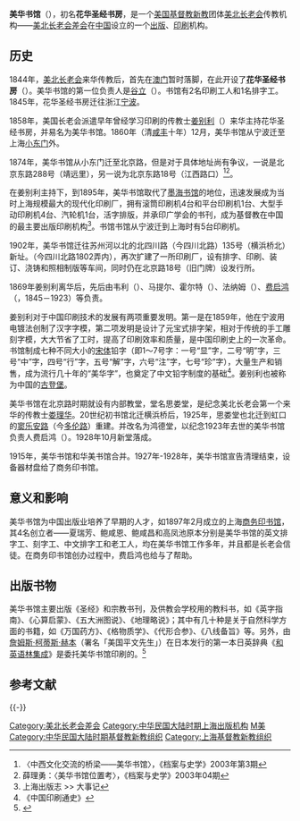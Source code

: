 '''美华书馆'''（{{lang-en|'''The American Presbyterian Mission Press'''}}），初名'''花华圣经书房'''，是一个[[美国|美国]][[基督教|基督教]][[新教|新教]]团体[[美北长老会|美北长老会]]传教机构——[[美北长老会差会|美北长老会差会]]在[[中国|中国]]设立的一个[[出版|出版]]、[[印刷|印刷]]机构。


== 历史 ==
1844年，[[美北长老会|美北长老会]]来华传教后，首先在[[澳门|澳门]]暂时落脚，在此开设了'''<abbr title="指“花旗”，即美国">花</abbr>华圣经书房'''（{{lang|en|The Chinese and American Holy Classic Book Establishment}}）。美华书馆的第一位负责人是[[谷立|谷立]]（{{lang|en|Richard Cole}}）。书馆有2名印刷工人和1名排字工。1845年，花华圣经书房迁往浙江[[宁波|宁波]]。

1858年，美国长老会派遣早年曾经学习印刷的传教士[[姜别利|姜别利]]（{{lang|en|William Gamble}}）来华主持花华圣经书房，并易名为美华书馆。1860年（清[[咸丰|咸丰]]十年）12月，美华书馆从宁波迁至上海[[小东门|小东门]]外。

1874年，美华书馆从小东门迁至北京路，但是对于具体地址尚有争议，一说是北京东路288号（靖远里），另一说为北京东路18号（江西路口）<ref>〈中西文化交流的桥梁——美华书馆〉，《档案与史学》2003年第3期</ref><ref>薛理勇：〈美华书馆位置考〉，《档案与史学》2003年04期</ref>。

在姜别利主持下，到1895年，美华书馆取代了[[墨海书馆|墨海书馆]]的地位，迅速发展成为当时上海规模最大的现代化印刷厂，拥有滚筒印刷机4台和平台印刷机1台、大型手动印刷机4台、汽轮机1台，活字排版，并承印广学会的书刊，成为基督教在中国的最主要出版印刷机构<ref>上海出版志 >> 大事记</ref>。书馆书馆从宁波迁到上海时有5台印刷机。

1902年，美华书馆迁往苏州河以北的北四川路（今四川北路）135号（横浜桥北）新址。（今四川北路1802弄内），再次扩建了一所印刷厂，设有排字、印刷、装订、浇铸和照相制版等车间，同时仍在北京路18号（旧门牌）设发行所。

1869年姜别利离华后，先后由韦利（{{lang|en|J. Wherry}}）、{{lang|en|J. L. }}马提尔、霍尔特（{{lang|en|W. S. Holt}}）、法纳姆（{{lang|en|J. M. W. Farnham}}）、[[费启鸿|费启鸿]]（{{lang|en|G. F. Fitch}}，1845－1923）等负责。

姜别利对于中国印刷技术的发展有两项重要发明。第一是在1859年，他在宁波用电镀法创制了汉字字模，第二项发明是设计了元宝式排字架，相对于传统的手工雕刻字模，大大节省了工时，提高了印刷效率和质量，是中国印刷史上的一次革命。书馆制成七种不同大小的[[宋体|宋体]]铅字（即1～7号字：一号“显”字，二号“明”字，三号“中”字，四号“行”字，五号“解”字，六号“注”字，七号“珍”字），大量生产和销售，成为流行几十年的“美华字”，也奠定了中文铅字制度的基础<ref>《中国印刷通史》</ref>。姜别利也被称为中国的[[古登堡|古登堡]]。

美华书馆在北京路时期就设有内部教堂，堂名思娄堂，是纪念美北长老会第一个来华的传教士[[娄理华|娄理华]]。20世纪初书馆北迁横浜桥后，1925年，思娄堂也北迁到虹口的[[窦乐安路|窦乐安路]]（今[[多伦路|多伦路]]）重建。并改名为鸿德堂，以纪念1923年去世的美华书馆负责人费启鸿（{{lang|en|George. F. Fitch}}）。1928年10月新堂落成。

1915年，美华书馆和华美书馆合并。1927年-1928年，美华书馆宣告清理结束，设备器材盘给了商务印书馆。

== 意义和影响 ==
美华书馆为中国出版业培养了早期的人才，如1897年2月成立的上海[[商务印书馆|商务印书馆]]，其4名创立者——夏瑞芳、鲍咸恩、鲍咸昌和高凤池原本分别是美华书馆的英文排字工、刻字工、中文排字工和老工人，均在美华书馆工作多年，并且都是长老会信徒。在商务印书馆创办过程中，费启鸿也给与了帮助。

== 出版书物 ==
美华书馆主要出版《圣经》和宗教书刊，及供教会学校用的教科书，如《英字指南》、《心算启蒙》、《五大洲图说》、《地理略说》；其中有几十种是关于自然科学方面的书籍，如《万国药方》、《格物质学》、《代形合参》、《八线备旨》等。另外，由[[詹姆斯·柯蒂斯·赫本|詹姆斯·柯蒂斯·赫本]]（署名「美国平文先生」）在日本发行的第一本日英辞典《[[和英语林集成|和英语林集成]]》是委托美华书馆印刷的。<ref>{{cite web|title=明治学院大学図書館 - 和英語林集成デジタルアーカイブス - 『和英語林集成』解説：『和英語林集成』各版解説|url=http://mgda.meijigakuin.ac.jp/mgda/waei/kaisetsu/kakuhan.html|accessdate=2018-02-16|archive-date=2020-02-19|archive-url=https://web.archive.org/web/20200219011908/http://mgda.meijigakuin.ac.jp/mgda/waei/kaisetsu/kakuhan.html|dead-url=no}}</ref>

== 参考文献 ==
{{Reflist|30em}}

{{-}}
{{上海出版机构}}

[[Category:美北长老会差会|Category:美北长老会差会]]
[[Category:中华民国大陆时期上海出版机构|Category:中华民国大陆时期上海出版机构]]
[[Category:中國曾存在出版社|M美]]
[[Category:中华民国大陆时期基督教新教组织|Category:中华民国大陆时期基督教新教组织]]
[[Category:上海基督教新教组织|Category:上海基督教新教组织]]